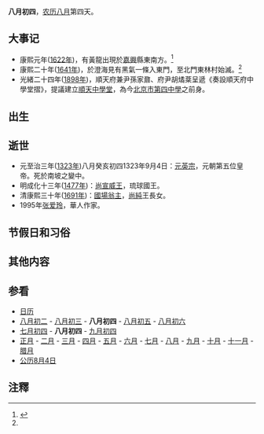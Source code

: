 {{Lunar08Calendar}}
'''八月初四'''，[[农历|农历]][[八月_(农历)|八月]]第四天。

==大事记==
*康熙元年([[1622年|1622年]])，有黃龍出現於[[嘉興|嘉興]]縣東南方。<ref name="清史稿 災異一">{{cite book
 | author = 趙爾巽
 | authorlink = 趙爾巽
 | coauthors = 秦樹聲、朱師轍、馬其昶、姚永朴、姚永概……
 | title = 《清史稿》
 | chapter = 志十五 災異一
  }}</ref>
*康熙二十年([[1641年|1641年]])，於澄海見有黑氣一條入東門，至北門東林村始滅。<ref name="清史稿 災異一" />
*光緒二十四年([[1898年|1898年]])，順天府兼尹孫家鼐、府尹胡燏棻呈遞《奏設順天府中學堂摺》，提議建立[[順天中學堂|順天中學堂]]，為今[[北京市第四中學|北京市第四中學]]之前身。

==出生==

==逝世==
*元至治三年([[1323年|1323年]])八月癸亥初四1323年9月4日：[[元英宗|元英宗]]，元朝第五位皇帝。死於南坡之變中。
*明成化十三年([[1477年|1477年]])：[[尚宣威王|尚宣威王]]，琉球國王。
*清康熙三十年([[1691年|1691年]])：[[國場翁主|國場翁主]]，[[尚純|尚純]]王長女。
*1995年[[张爱玲|张爱玲]]，華人作家。

==节假日和习俗==

==其他内容==

==参看==
*[[历史上的今天|日历]]
*[[八月初二|八月初二]] - [[八月初三|八月初三]] - '''八月初四''' - [[八月初五|八月初五]] - [[八月初六|八月初六]]
*[[七月初四|七月初四]] - '''八月初四''' - [[九月初四|九月初四]]
*[[正月|正月]] - [[二月_(农历)|二月]] - [[三月_(农历)|三月]] - [[四月_(农历)|四月]] - [[五月_(农历)|五月]] - [[六月_(农历)|六月]] - [[七月_(农历)|七月]] - [[八月_(农历)|八月]] - [[九月_(农历)|九月]] - [[十月_(农历)|十月]] - [[十一月_(农历)|十一月]] - [[腊月|腊月]]
*[[公历|公历]][[8月4日|8月4日]]

== 注釋 ==
{{reflist}}